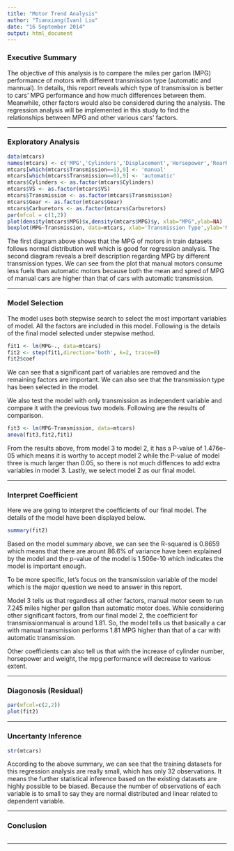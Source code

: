 ```yaml
---
title: "Motor Trend Analysis"
author: "Tianxiang(Ivan) Liu"
date: "16 September 2014"
output: html_document
---
```


### Executive Summary
The objective of this analysis is to compare the miles per garlon (MPG) performance of motors with different transmission type (automatic and mannual). In details, this report reveals which type of transmission is better to cars' MPG performance and how much differences between them. Meanwhile, other factors would also be considered during the analysis. The regression analysis will be implemented in this study to find the relationships between MPG and other various cars' factors.

---

### Exploratory Analysis

```r
data(mtcars)
names(mtcars) <- c('MPG','Cylinders','Displacement','Horsepower','RearRatio','Weight','MileTime','VS','Transmission','Gear','Carburetors')
mtcars[which(mtcars$Transmission==1),9] <- 'manual'
mtcars[which(mtcars$Transmission==0),9] <- 'automatic'
mtcars$Cylinders <- as.factor(mtcars$Cylinders)
mtcars$VS <- as.factor(mtcars$VS)
mtcars$Transmission <- as.factor(mtcars$Transmission)
mtcars$Gear <- as.factor(mtcars$Gear)
mtcars$Carburetors <- as.factor(mtcars$Carburetors)
par(mfcol = c(1,2))
plot(density(mtcars$MPG)$x,density(mtcars$MPG)$y, xlab="MPG",ylab=NA)
boxplot(MPG~Transmission, data=mtcars, xlab='Transmission Type',ylab='Miles Per Gallon')
```

The first diagram above shows that the MPG of motors in train datasets follows normal distribution well which is good for regression analysis. The second diagram reveals a breif description regarding MPG by different transmission types. We can see from the plot that manual motors consume less fuels than automatic motors because both the mean and spred of MPG of manual cars are higher than that of cars with automatic transmission.

---

### Model Selection

The model uses both stepwise search to select the most important variables of model. All the factors are included in this model. Following is the details of the final model selected under stepwise method.

```r
fit1 <- lm(MPG~., data=mtcars)
fit2 <- step(fit1,direction='both', k=2, trace=0)
fit2$coef
```

We can see that a significant part of variables are removed and the remaining factors are important. We can also see that the transmission type has been selected in the model.

We also test the model with only transmission as independent variable and compare it with the previous two models. Following are the results of comparison.

```r
fit3 <- lm(MPG~Transmission, data=mtcars)
anova(fit3,fit2,fit1)
```

From the results above, from model 3 to model 2, it has a P-value of 1.476e-05 which means it is worthy to accept model 2 while the P-value of model three is much larger than 0.05, so there is not much diffences to add extra variables in model 3. Lastly, we select model 2 as our final model.

---

### Interpret Coefficient

Here we are going to interpret the coefficients of our final model. The details of the model have been displayed below.

```r
summary(fit2)
```

Based on the model summary above, we can see the R-squared is 0.8659 which means that there are arount 86.6% of variance have been explained by the model and the p-value of the model is 1.506e-10 which indicates the model is important enough. 

To be more specific, let's focus on the transmission variable of the model which is the major question we need to answer in this report.

Model 3 tells us that regardless all other factors, manual motor seem to run 7.245 miles higher per gallon than automatic motor does. While considering other significant factors, from our final model 2, the coefficient for transmissionmanual is around 1.81. So, the model tells us that basically a car with manual transmission performs 1.81 MPG higher than that of a car with automatic transmission.

Other coefficients can also tell us that with the increase of cylinder number, horsepower and weight, the mpg performance will decrease to various extent.

---

### Diagonosis (Residual)

```r
par(mfcol=c(2,2))
plot(fit2)
```

---

### Uncertanty Inference

```r
str(mtcars)
```

According to the above summary, we can see that the training datasets for this regression analysis are really small, which has only 32 observations. It means the further statistical inference based on the existing datasets are highly possible to be biased. Because the number of observations of each variable is to small to say they are normal distributed and linear related to dependent variable.

---

### Conclusion

```r

```

---